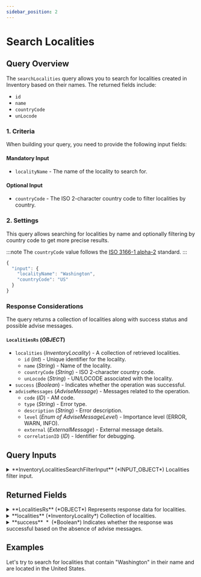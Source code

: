 ```yaml
---
sidebar_position: 2
---
```




# Search Localities

## Query Overview

The `searchLocalities` query allows you to search for localities created in Inventory based on their names. The returned fields include:

* `id`
* `name`
* `countryCode`
* `unLocode`

### 1. Criteria

When building your query, you need to provide the following input fields:

#### Mandatory Input
* `localityName` - The name of the locality to search for.

#### Optional Input
* `countryCode` - The ISO 2-character country code to filter localities by country.

### 2. Settings

This query allows searching for localities by name and optionally filtering by country code to get more precise results.

:::note
The `countryCode` value follows the [ISO 3166-1 alpha-2](https://en.wikipedia.org/wiki/ISO_3166-1_alpha-2) standard.
:::

```js
{
  "input": {
    "localityName": "Washington",
    "countryCode": "US"
  }
}
```

### Response Considerations

The query returns a collection of localities along with success status and possible advise messages.

#### `LocalitiesRs` (*OBJECT*)
* `localities` (*InventoryLocality*) - A collection of retrieved localities.
    * `id` (*Int*) - Unique identifier for the locality.
    * `name` (*String*) - Name of the locality.
    * `countryCode` (*String*) - ISO 2-character country code.
    * `unLocode` (*String*) - UN/LOCODE associated with the locality.
* `success` (*Boolean*) - Indicates whether the operation was successful.
* `adviseMessages` (*AdviseMessage*) - Messages related to the operation.
    * `code` (*ID*) - AM code.
    * `type` (*String*) - Error type.
    * `description` (*String*) - Error description.
    * `level` (*Enum of AdviseMessageLevel*) - Importance level (ERROR, WARN, INFO).
    * `external` (*ExternalMessage*) - External message details.
    * `correlationID` (*ID*) - Identifier for debugging.

## Query Inputs


<details>
  <summary>
  **InventoryLocalitiesSearchFilterInput** (*INPUT_OBJECT*)  
  Localities filter input.  
  </summary>
  
  <details style={{ pointerEvents: "none" }}>
    <summary>
    **countryCode** (*String*)  
    Country code of the localities to retrieve. https://en.wikipedia.org/wiki/ISO_3166-1_alpha-2  
    </summary>
  </details>

  <details style={{ pointerEvents: "none" }}>
    <summary>
    **localityName** (*String*)  
    Locality name  
    </summary>
  </details>
  
</details>



## Returned Fields


<details>
  <summary>
  **LocalitiesRs** (*OBJECT*)  
  Represents response data for localities.  
  </summary>
  
  
  <details>
    <summary>
    **adviseMessages** (*AdviseMessage*)  
    Collection of advise messages.  
    </summary>

    <details style={{ pointerEvents: "none" }}>
      <summary>
      **code**&nbsp;<span class="required"> *</span>&nbsp; (*ID*)  
      AM code: The following codes can be returned:  
      </summary>
    </details>

    <details style={{ pointerEvents: "none" }}>
      <summary>
      **type**&nbsp;<span class="required"> *</span>&nbsp; (*String*)  
      Error type: The following types are valid:[type]  
      </summary>
    </details>

    <details style={{ pointerEvents: "none" }}>
      <summary>
      **description**&nbsp;<span class="required"> *</span>&nbsp; (*String*)  
      Error description  
      </summary>
    </details>

    <details style={{ pointerEvents: "none" }}>
      <summary>
      **level**&nbsp;<span class="required"> *</span>&nbsp; (*Enum of AdviseMessageLevel*)  
      Indicates the level of importance of the message.
Possible values: ERROR, WARN, INFO.  
      Possible values:  
      `WARN`  
      `ERROR`  
      `INFO`  
      </summary>
    </details>

    <details>
      <summary>
      **external** (*ExternalMessage*)  
      Specify the external message.  
      </summary>

      <details style={{ pointerEvents: "none" }}>
        <summary>
        **code** (*String*)  
        External code.  
        </summary>
      </details>

      <details style={{ pointerEvents: "none" }}>
        <summary>
        **message**&nbsp;<span class="required"> *</span>&nbsp; (*String*)  
        External message.  
        </summary>
      </details>
    </details>

    <details style={{ pointerEvents: "none" }}>
      <summary>
      **correlationID**&nbsp;<span class="required"> *</span>&nbsp; (*ID*)  
      Identifier to investigate the cause of the error.  
      </summary>
    </details>
  </details>

  <details>
    <summary>
    **localities** (*InventoryLocality*)  
    Collection of localities.  
    </summary>

    <details style={{ pointerEvents: "none" }}>
      <summary>
      **id**&nbsp;<span class="required"> *</span>&nbsp; (*Int*)  
      Unique identifier for the locality.  
      </summary>
    </details>

    <details style={{ pointerEvents: "none" }}>
      <summary>
      **name** (*String*)  
      Name of the locality.  
      </summary>
    </details>

    <details style={{ pointerEvents: "none" }}>
      <summary>
      **countryCode** (*String*)  
      ISO 2-character country code associated with the locality.  
      </summary>
    </details>

    <details style={{ pointerEvents: "none" }}>
      <summary>
      **unLocode** (*String*)  
      UN/LOCODE associated with the locality.  
      </summary>
    </details>
  </details>

  <details style={{ pointerEvents: "none" }}>
    <summary>
    **success**&nbsp;<span class="required"> *</span>&nbsp; (*Boolean*)  
    Indicates whether the response was successful based on the absence of advise messages.  
    </summary>
  </details>
</details>



## Examples

Let's try to search for localities that contain "Washington" in their name and are located in the United States. 

<GraphqlSample query={localitiesSearchQuery} variables={localitiesSearchVariables} />

